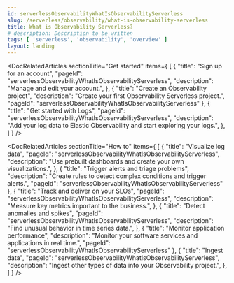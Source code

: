 ```yaml
---
id: serverlessObservabilityWhatIsObservabilityServerless
slug: /serverless/observability/what-is-observability-serverless
title: What is Observability Serverless?
# description: Description to be written
tags: [ 'serverless', 'observability', 'overview' ]
layout: landing
---
```


<DocLandingHero
  title="Elastic Observability"
  description="Elastic Observability accelerates problem resolution with open, flexible, and unified observability powered by advanced machine learning and analytics. Elastic ingests all operational and business telemetry and correlates for faster root cause detection."
  image="observability"
  headerIcon="logoObservability"
  display="align"
/>

<DocRelatedArticles
  sectionTitle="Get started"
  items={
    [
      {
        "title": "Sign up for an account",
        "pageId": "serverlessObservabilityWhatIsObservabilityServerless",
        "description": "Manage and edit your account.",
      },
      {
        "title": "Create an Observability project",
        "description": "Create your first Observability Serverless project.",
        "pageId": "serverlessObservabilityWhatIsObservabilityServerless"
      },
      {
        "title": "Get started with Logs",
        "pageId": "serverlessObservabilityWhatIsObservabilityServerless",
        "description": "Add your log data to Elastic Observability and start exploring your logs.",
      },
    ]
  }
/>

<DocRelatedArticles
  sectionTitle="How to"
  items={
    [
      {
        "title": "Visualize log data",
        "pageId": "serverlessObservabilityWhatIsObservabilityServerless",
        "description": "Use prebuilt dashboards and create your own visualizations.",
      },
      {
        "title": "Trigger alerts and triage problems",
        "description": "Create rules to detect complex conditions and trigger alerts.",
        "pageId": "serverlessObservabilityWhatIsObservabilityServerless"
      },
      {
       "title": "Track and deliver on your SLOs",
        "pageId": "serverlessObservabilityWhatIsObservabilityServerless",
        "description": "Measure key metrics important to the business.",
      },
      {
        "title": "Detect anomalies and spikes",
        "pageId": "serverlessObservabilityWhatIsObservabilityServerless",
        "description": "Find unusual behavior in time series data.",
      },
      {
        "title": "Monitor application performance",
        "description": "Monitor your software services and applications in real time.",
        "pageId": "serverlessObservabilityWhatIsObservabilityServerless"
      },
      {
        "title": "Ingest data",
        "pageId": "serverlessObservabilityWhatIsObservabilityServerless",
        "description": "Ingest other types of data into your Observability project.",
      },
    ]
  }
/>
